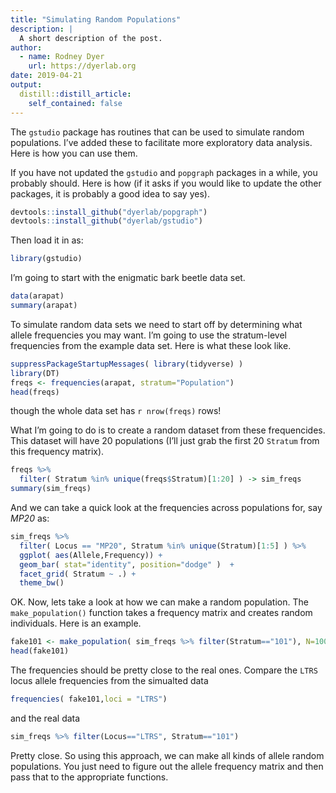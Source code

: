 ```yaml
---
title: "Simulating Random Populations"
description: |
  A short description of the post.
author:
  - name: Rodney Dyer
    url: https://dyerlab.org
date: 2019-04-21
output:
  distill::distill_article:
    self_contained: false
---
```






The `gstudio` package has routines that can be used to simulate random populations.  I've added these to facilitate more exploratory data analysis.  Here is how you can use them.

If you have not updated the `gstudio` and `popgraph` packages in a while, you probably should.  Here is how (if it asks if you would like to update the other packages, it is probably a good idea to say yes).

```r
devtools::install_github("dyerlab/popgraph")
devtools::install_github("dyerlab/gstudio")
```

Then load it in as:

```r
library(gstudio)
```

I'm going to start with the enigmatic bark beetle data set.  

```r
data(arapat)
summary(arapat)
```

To simulate random data sets we need to start off by determining what allele frequencies you may want.  I'm going to use the stratum-level frequencies from the example data set.  Here is what these look like.

```r
suppressPackageStartupMessages( library(tidyverse) )
library(DT)
freqs <- frequencies(arapat, stratum="Population")
head(freqs)
```

though the whole data set has `r nrow(freqs)` rows!

What I'm going to do is to create a random dataset from these frequencides.  This dataset will have 20 populations (I'll just grab the first 20 `Stratum` from this frequency matrix).

```r
freqs %>%
  filter( Stratum %in% unique(freqs$Stratum)[1:20] ) -> sim_freqs
summary(sim_freqs)
```


And we can take a quick look at the frequencies across populations for, say *MP20* as:

```r
sim_freqs %>%
  filter( Locus == "MP20", Stratum %in% unique(Stratum)[1:5] ) %>% 
  ggplot( aes(Allele,Frequency)) + 
  geom_bar( stat="identity", position="dodge" )  + 
  facet_grid( Stratum ~ .) + 
  theme_bw()
```


OK.  Now, lets take a look at how we can make a random population.  The `make_population()` function takes a frequency matrix and creates random individuals. Here is an example.

```r
fake101 <- make_population( sim_freqs %>% filter(Stratum=="101"), N=100 )
head(fake101)
```


The frequencies should be pretty close to the real ones.  Compare the `LTRS` locus allele frequencies from the simualted data

```r
frequencies( fake101,loci = "LTRS") 
```

and the real data

```r
sim_freqs %>% filter(Locus=="LTRS", Stratum=="101")
```

Pretty close.  So using this approach, we can make all kinds of allele random populations.  You just need to figure out the allele frequency matrix and then pass that to the appropriate functions.





















 
 
 
